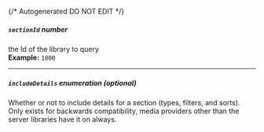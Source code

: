{/* Autogenerated DO NOT EDIT  */}

##### `sectionId` _number_
the Id of the library to query
<br/>
**Example:** `1000`

---
##### `includeDetails` _enumeration (optional)_
Whether or not to include details for a section (types, filters, and sorts). 
Only exists for backwards compatibility, media providers other than the server libraries have it on always.

<Collapsible openLabel={Labels.showProperties} closeLabel={Labels.hideProperties}>
    <IncludeDetails/>
</Collapsible>


